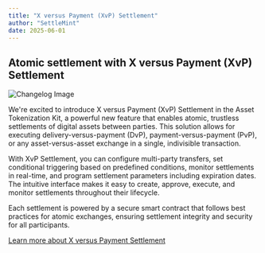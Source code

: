 ```yaml
---
title: "X versus Payment (XvP) Settlement"
author: "SettleMint"
date: 2025-06-01
---
```


## Atomic settlement with X versus Payment (XvP) Settlement

![Changelog Image](../img/xvp-settlement/list.png)

We're excited to introduce X versus Payment (XvP) Settlement in the Asset
Tokenization Kit, a powerful new feature that enables atomic, trustless
settlements of digital assets between parties. This solution allows for
executing delivery-versus-payment (DvP), payment-versus-payment (PvP), or any
asset-versus-asset exchange in a single, indivisible transaction.

With XvP Settlement, you can configure multi-party transfers, set conditional
triggering based on predefined conditions, monitor settlements in real-time, and
program settlement parameters including expiration dates. The intuitive
interface makes it easy to create, approve, execute, and monitor settlements
throughout their lifecycle.

Each settlement is powered by a secure smart contract that follows best
practices for atomic exchanges, ensuring settlement integrity and security for
all participants.

[Learn more about X versus Payment Settlement](/application-kits/asset-tokenization/xvp-settlement)
